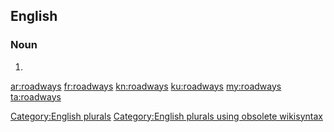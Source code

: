 ==English==

===Noun===
{{head|en}}

# {{plural of|roadway}}

[[Category:English plurals]][[Category:English plurals using obsolete wikisyntax]]

[[ar:roadways]]
[[fr:roadways]]
[[kn:roadways]]
[[ku:roadways]]
[[my:roadways]]
[[ta:roadways]]